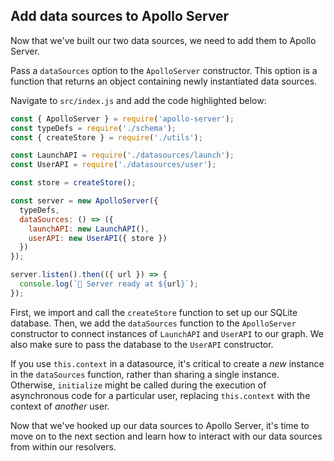 ## Add data sources to Apollo Server

Now that we've built our two data sources, we need to add them to Apollo Server.

Pass a `dataSources` option to the `ApolloServer` constructor. This option is a function that returns an object containing newly instantiated data sources. 

Navigate to `src/index.js` and add the code highlighted below:

```js{3,5,6,8,12-15}:title=src/index.js
const { ApolloServer } = require('apollo-server');
const typeDefs = require('./schema');
const { createStore } = require('./utils');

const LaunchAPI = require('./datasources/launch');
const UserAPI = require('./datasources/user');

const store = createStore();

const server = new ApolloServer({
  typeDefs,
  dataSources: () => ({
    launchAPI: new LaunchAPI(),
    userAPI: new UserAPI({ store })
  })
});

server.listen().then(({ url }) => {
  console.log(`🚀 Server ready at ${url}`);
});
```

First, we import and call the `createStore` function to set up our SQLite database. Then, we add the `dataSources` function to the `ApolloServer` constructor to connect instances of `LaunchAPI` and `UserAPI` to our graph. We also make sure to pass the database to the `UserAPI` constructor.

If you use `this.context` in a datasource, it's critical to create a _new_ instance in the `dataSources` function, rather than sharing a single instance. Otherwise, `initialize` might be called during the execution of asynchronous code for a particular user, replacing `this.context` with the context of _another_ user.

Now that we've hooked up our data sources to Apollo Server, it's time to move on to the next section and learn how to interact with our data sources from within our resolvers.